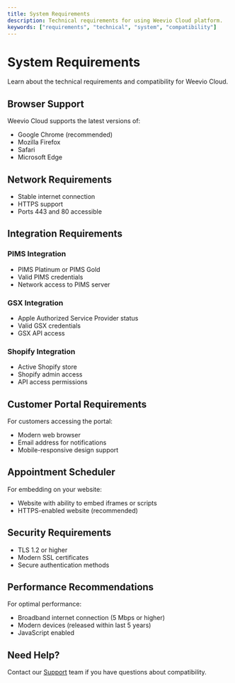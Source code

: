 ```yaml
---
title: System Requirements
description: Technical requirements for using Weevio Cloud platform.
keywords: ["requirements", "technical", "system", "compatibility"]
---
```


# System Requirements

Learn about the technical requirements and compatibility for Weevio Cloud.

## Browser Support

Weevio Cloud supports the latest versions of:

- Google Chrome (recommended)
- Mozilla Firefox
- Safari
- Microsoft Edge

## Network Requirements

- Stable internet connection
- HTTPS support
- Ports 443 and 80 accessible

## Integration Requirements

### PIMS Integration

- PIMS Platinum or PIMS Gold
- Valid PIMS credentials
- Network access to PIMS server

### GSX Integration

- Apple Authorized Service Provider status
- Valid GSX credentials
- GSX API access

### Shopify Integration

- Active Shopify store
- Shopify admin access
- API access permissions

## Customer Portal Requirements

For customers accessing the portal:

- Modern web browser
- Email address for notifications
- Mobile-responsive design support

## Appointment Scheduler

For embedding on your website:

- Website with ability to embed iframes or scripts
- HTTPS-enabled website (recommended)

## Security Requirements

- TLS 1.2 or higher
- Modern SSL certificates
- Secure authentication methods

## Performance Recommendations

For optimal performance:

- Broadband internet connection (5 Mbps or higher)
- Modern devices (released within last 5 years)
- JavaScript enabled

## Need Help?

Contact our [Support](/docs/support/contact) team if you have questions about compatibility.
